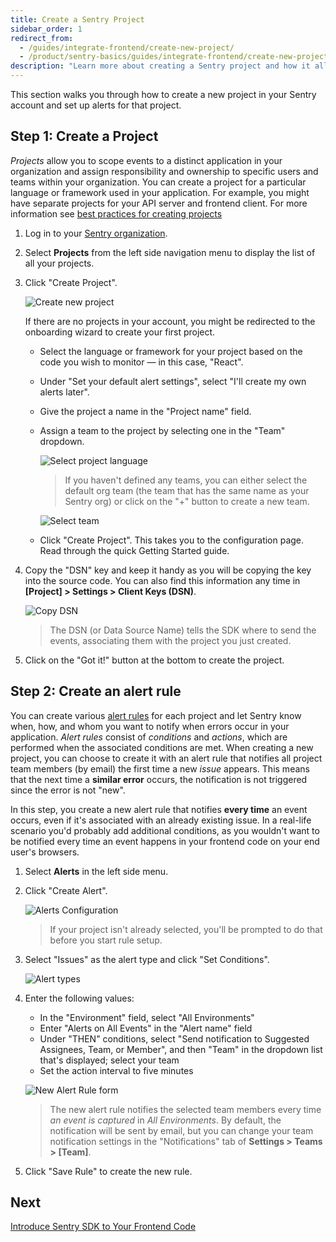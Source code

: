 ```yaml
---
title: Create a Sentry Project
sidebar_order: 1
redirect_from:
  - /guides/integrate-frontend/create-new-project/
  - /product/sentry-basics/guides/integrate-frontend/create-new-project/
description: "Learn more about creating a Sentry project and how it allows you to scope events to a distinct application in your organization and assign responsibility and ownership to specific users and teams within your organization."
---
```


This section walks you through how to create a new project in your Sentry account and set up alerts for that project.

## Step 1: Create a Project

*Projects* allow you to scope events to a distinct application in your organization and assign responsibility and ownership to specific users and teams within your organization. You can create a project for a particular language or framework used in your application. For example, you might have separate projects for your API server and frontend client. For more information see [best practices for creating projects](/product/accounts/getting-started/#4-create-projects)

1. Log in to your [Sentry organization](https://sentry.io).

1. Select **Projects** from the left side navigation menu to display the list of all your projects.

1. Click "Create Project".

   ![Create new project](create-new-project-01.png)

   If there are no projects in your account, you might be redirected to the onboarding wizard to create your first project.

   - Select the language or framework for your project based on the code you wish to monitor — in this case, "React".

   - Under "Set your default alert settings", select "I'll create my own alerts later".

   - Give the project a name in the "Project name" field.

   - Assign a team to the project by selecting one in the "Team" dropdown.

     ![Select project language](create-new-project-02.png)

     > If you haven't defined any teams, you can either select the default org team (the team that has the same name as your Sentry org) or click on the "+" button to create a new team.

     ![Select team](create-new-project-03.png)

   - Click "Create Project". This takes you to the configuration page. Read through the quick Getting Started guide.

1. Copy the "DSN" key and keep it handy as you will be copying the key into the source code. You can also find this information any time in **[Project] > Settings > Client Keys (DSN)**.

   ![Copy DSN](create-new-project-04.png)

   > The DSN (or Data Source Name) tells the SDK where to send the events, associating them with the project you just created.

1. Click on the "Got it!" button at the bottom to create the project.

## Step 2: Create an alert rule

You can create various [alert rules](/product/alerts-notifications/alerts/) for each project and let Sentry know when, how, and whom you want to notify when errors occur in your application. _Alert rules_ consist of _conditions_ and _actions_, which are performed when the associated conditions are met. When creating a new project, you can choose to create it with an alert rule that notifies all project team members (by email) the first time a new _issue_ appears. This means that the next time a **similar error** occurs, the notification is not triggered since the error is not "new".

In this step, you create a new alert rule that notifies **every time** an event occurs, even if it's associated with an already existing issue. In a real-life scenario you'd probably add additional conditions, as you wouldn't want to be notified every time an event happens in your frontend code on your end user's browsers.

1. Select **Alerts** in the left side menu.

1. Click "Create Alert".

   ![Alerts Configuration](generate-first-error-08.png)

   > If your project isn't already selected, you'll be prompted to do that before you start rule setup.

1. Select "Issues" as the alert type and click "Set Conditions".

   ![Alert types](generate-first-error-10.png)

1. Enter the following values:

   - In the "Environment" field, select "All Environments"
   - Enter "Alerts on All Events" in the "Alert name" field
   - Under "THEN" conditions, select "Send notification to Suggested Assignees, Team, or Member", and then "Team" in the dropdown list that's displayed; select your team
   - Set the action interval to five minutes

   ![New Alert Rule form](generate-first-error-09.png)

   > The new alert rule notifies the selected team members every time _an event is captured_ in _All Environments_. By default, the notification will be sent by email, but you can change your team notification settings in the "Notifications" tab of **Settings > Teams > [Team]**.

1. Click "Save Rule" to create the new rule.

## Next

[Introduce Sentry SDK to Your Frontend Code](/guides/integrate-frontend/initialize-sentry-sdk/)
